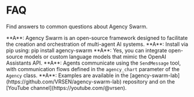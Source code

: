 # FAQ

Find answers to common questions about Agency Swarm.

<AccordionGroup>

<Accordion title="What is Agency Swarm?" icon="question-circle" iconType="solid">
**A**: Agency Swarm is an open-source framework designed to facilitate the creation and orchestration of multi-agent AI systems.
</Accordion>

<Accordion title="How do I install Agency Swarm?" icon="download" iconType="solid">
**A**: Install via pip using:

<CodeBlock language="bash">
pip install agency-swarm
</CodeBlock>
</Accordion>

<Accordion title="Can I use custom models with Agency Swarm?" icon="cogs" iconType="solid">
**A**: Yes, you can integrate open-source models or custom language models that mimic the OpenAI Assistants API.
</Accordion>

<Accordion title="How do agents communicate within an agency?" icon="comments" iconType="solid">
**A**: Agents communicate using the <Code>SendMessage</Code> tool, with communication flows defined in the <Code>agency_chart</Code> parameter of the <Code>Agency</Code> class.
</Accordion>

<Accordion title="Where can I find examples and tutorials?" icon="book" iconType="solid">
**A**: Examples are available in the [agency-swarm-lab](https://github.com/VRSEN/agency-swarm-lab) repository and on the [YouTube channel](https://youtube.com/@vrsen).
</Accordion>

</AccordionGroup>
